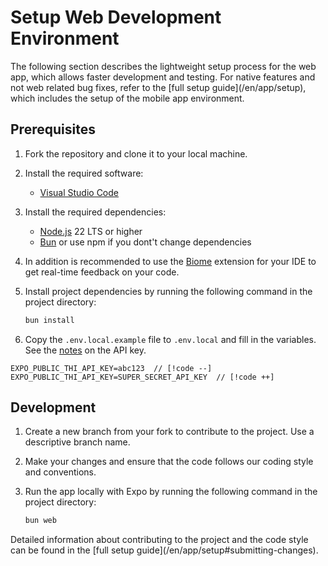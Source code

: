 
# Setup Web Development Environment

<Callout type="warning">
The following section describes the lightweight setup process for the web app, which allows faster development and testing.
For native features and not web related bug fixes, refer to the [full setup guide](/en/app/setup), which includes the setup of the mobile app environment.
</Callout>

## Prerequisites

1.  Fork the repository and clone it to your local machine.
2.  Install the required software:

    - [Visual Studio Code](https://code.visualstudio.com/)

3.  Install the required dependencies:

    - [Node.js](https://nodejs.org/en/) 22 LTS or higher
    - [Bun](https://bun.sh) or use npm if you dont't change dependencies

4.  In addition is recommended to use the [Biome](https://marketplace.visualstudio.com/items?itemName=biomejs.biome) extension for your IDE to get real-time feedback on your code.

5.  Install project dependencies by running the following command in the project directory:

    ```sh
    bun install
    ```

6.  Copy the `.env.local.example` file to `.env.local` and fill in the variables.
    \
    See the [notes](/app/contribute#developer) on the API key.

```env
EXPO_PUBLIC_THI_API_KEY=abc123  // [!code --]
EXPO_PUBLIC_THI_API_KEY=SUPER_SECRET_API_KEY  // [!code ++]
```

## Development

1. Create a new branch from your fork to contribute to the project. Use a descriptive branch name.
2. Make your changes and ensure that the code follows our coding style and conventions.
3. Run the app locally with Expo by running the following command in the project directory:

   ```sh
   bun web
   ```

<Callout type="info">
Detailed information about contributing to the project and the code style can be found in the
[full setup guide](/en/app/setup#submitting-changes).
</Callout>
